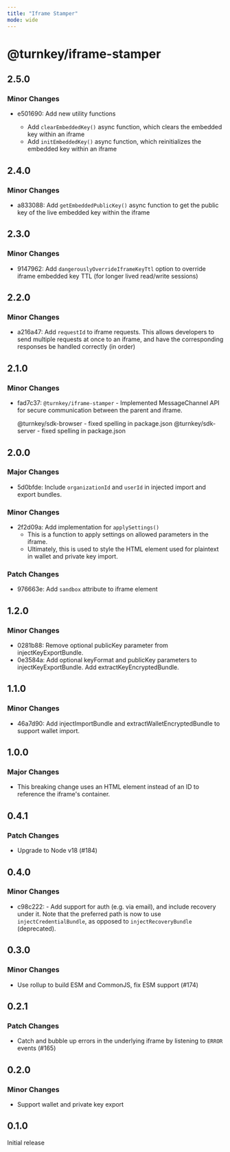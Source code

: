 ```yaml
---
title: "Iframe Stamper"
mode: wide
---
```


# @turnkey/iframe-stamper

## 2.5.0

### Minor Changes

- e501690: Add new utility functions

  - Add `clearEmbeddedKey()` async function, which clears the embedded key within an iframe
  - Add `initEmbeddedKey()` async function, which reinitializes the embedded key within an iframe

## 2.4.0

### Minor Changes

- a833088: Add `getEmbeddedPublicKey()` async function to get the public key of the live embedded key within the iframe

## 2.3.0

### Minor Changes

- 9147962: Add `dangerouslyOverrideIframeKeyTtl` option to override iframe embedded key TTL (for longer lived read/write sessions)

## 2.2.0

### Minor Changes

- a216a47: Add `requestId` to iframe requests. This allows developers to send multiple requests at once to an iframe, and have the corresponding responses be handled correctly (in order)

## 2.1.0

### Minor Changes

- fad7c37: `@turnkey/iframe-stamper` - Implemented MessageChannel API for secure communication between the parent and iframe.

  @turnkey/sdk-browser - fixed spelling in package.json
  @turnkey/sdk-server - fixed spelling in package.json

## 2.0.0

### Major Changes

- 5d0bfde: Include `organizationId` and `userId` in injected import and export bundles.

### Minor Changes

- 2f2d09a: Add implementation for `applySettings()`
  - This is a function to apply settings on allowed parameters in the iframe.
  - Ultimately, this is used to style the HTML element used for plaintext in wallet and private key import.

### Patch Changes

- 976663e: Add `sandbox` attribute to iframe element

## 1.2.0

### Minor Changes

- 0281b88: Remove optional publicKey parameter from injectKeyExportBundle.
- 0e3584a: Add optional keyFormat and publicKey parameters to injectKeyExportBundle. Add extractKeyEncryptedBundle.

## 1.1.0

### Minor Changes

- 46a7d90: Add injectImportBundle and extractWalletEncryptedBundle to support wallet import.

## 1.0.0

### Major Changes

- This breaking change uses an HTML element instead of an ID to reference the iframe's container.

## 0.4.1

### Patch Changes

- Upgrade to Node v18 (#184)

## 0.4.0

### Minor Changes

- c98c222: - Add support for auth (e.g. via email), and include recovery under it. Note that the preferred path is now to use `injectCredentialBundle`, as opposed to `injectRecoveryBundle` (deprecated).

## 0.3.0

### Minor Changes

- Use rollup to build ESM and CommonJS, fix ESM support (#174)

## 0.2.1

### Patch Changes

- Catch and bubble up errors in the underlying iframe by listening to `ERROR` events (#165)

## 0.2.0

### Minor Changes

- Support wallet and private key export

## 0.1.0

Initial release